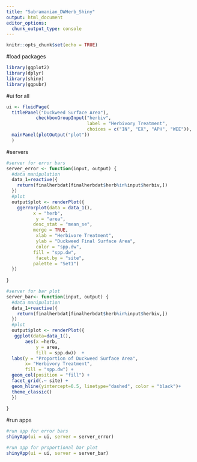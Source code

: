 ```yaml
---
title: "Subramanian_DWHerb_Shiny"
output: html_document
editor_options: 
  chunk_output_type: console
---
```


```r
knitr::opts_chunk$set(echo = TRUE)
```

#load packages
```r
library(ggplot2)
library(dplyr)
library(shiny)
library(ggpubr)
```

#ui for all
```r
ui <- fluidPage(
  titlePanel("Duckweed Surface Area"),
           checkboxGroupInput("herbiv", 
                              label = "Herbivory Treatment",
                              choices = c("IN", "EX", "APH", "WEE")),
  mainPanel(plotOutput("plot"))
  )

```

#servers
```r
#server for error bars
server_error <- function(input, output) {
  #data manipulation
  data_1=reactive({
    return(finalherbdat[finalherbdat$herb%in%input$herbiv,])
  })
  #plot
  output$plot <- renderPlot({ 
    ggerrorplot(data = data_1(),
          x = "herb",
           y = "area",
          desc_stat = "mean_se",
          merge = TRUE,
           xlab = "Herbivore Treatment",
           ylab = "Duckweed Final Surface Area",
           color = "spp.dw",
          fill = "spp.dw",
           facet.by = "site",
          palette = "Set1")
  })
  
}

#server for bar plot
server_bar<- function(input, output) {
  #data manipulation
  data_1=reactive({
    return(finalherbdat[finalherbdat$herb%in%input$herbiv,])
  })
  #plot
  output$plot <- renderPlot({ 
   ggplot(data=data_1(), 
       aes(x =herb,
           y = area,
           fill = spp.dw))  +
  labs(y = "Proportion of Duckweed Surface Area",
       x= "Herbivory Treatment",
       fill = "spp.dw") +
  geom_col(position = "fill") +
  facet_grid(.~ site) +
  geom_hline(yintercept=0.5, linetype="dashed", color = "black")+
  theme_classic()
  })
  
}

```

#run apps
```r
#run app for error bars
shinyApp(ui = ui, server = server_error)

#run app for proportional bar plot
shinyApp(ui = ui, server = server_bar)
```
